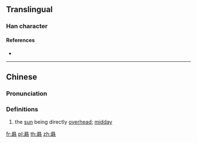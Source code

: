 ==Translingual==

===Han character===
{{Han char|rn=72|rad=日|as=16|sn=20|four=|canj=AMBI,XAMBI|ids=⿱日融}}

====References====
* {{Han ref|kx=0501.340|dkj=14254|dj=0872.070|hdz=21541.130|uh=66E7|ud=26343}}

----

==Chinese==
{{zh-forms}}

===Pronunciation===
{{zh-pron
|m=róng
|c=jung4
|cat=n
}}

===Definitions===
{{zh-hanzi}}

# the [[sun]] being directly [[overhead]]; [[midday]]

[[fr:曧]]
[[pl:曧]]
[[th:曧]]
[[zh:曧]]
